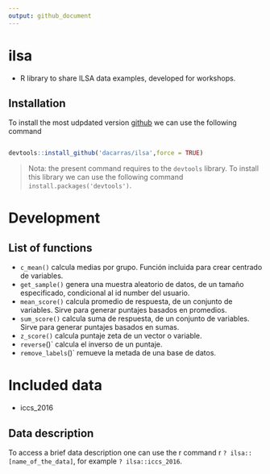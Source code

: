 ```yaml
---
output: github_document
---
```


# ilsa

- R library to share ILSA data examples, developed for workshops.


## Installation

To install the most udpdated version [github](https://github.com/dacarras/ilsa) we can use the following command

``` r

devtools::install_github('dacarras/ilsa',force = TRUE)

```

>Nota: the present command requires to the `devtools` library. To install this library we can use the following command  `install.packages('devtools')`.

# Development

## List of functions



- `c_mean()` calcula medias por grupo. Función incluida para crear centrado de variables.
- `get_sample()` genera una muestra aleatorio de datos, de un tamaño especificado, condicional al id number del usuario.
- `mean_score()` calcula promedio de respuesta, de un conjunto de variables. Sirve para generar puntajes basados en promedios.
- `sum_score()` calcula suma de respuesta, de un conjunto de variables. Sirve para generar puntajes basados en sumas.
- `z_score()` calcula puntaje zeta de un vector o variable.
- `reverse`()` calcula el inverso de un puntaje.
- `remove_labels`()` remueve la metada de una base de datos.

# Included data

- iccs_2016

## Data description

To access a brief data description one can use the r command r `? ilsa::[name_of_the_data]`, for example `? ilsa::iccs_2016`.
